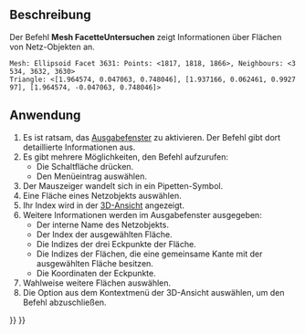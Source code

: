 <languages/>

{{Docnav/de
|[[Mesh_Evaluation/de|Untersuchen]]
|[[Mesh_CurvatureInfo/de|Krümmungsinfo]]
|[[Mesh_Workbench/de|Mesh]]
|IconL=Mesh_Evaluation.svg
|IconR=Mesh_CurvatureInfo.svg
|IconC=Workbench_Mesh.svg
}}

{{GuiCommand/de
|Name=Mesh EvaluateFacet
|Name/de=Mesh FacetteUntersuchen
|MenuLocation= Netze → Analysieren → Dreiecksinformation
|Workbenches=[[Mesh_Workbench/de|Mesh]]
}}

<span id="Description"></span>
==Beschreibung==

Der Befehl '''Mesh FacetteUntersuchen''' zeigt Informationen über Flächen von Netz-Objekten an.

 Mesh: Ellipsoid Facet 3631: Points: <1817, 1818, 1866>, Neighbours: <3534, 3632, 3630>
 Triangle: <[1.964574, 0.047063, 0.748046], [1.937166, 0.062461, 0.992797], [1.964574, -0.047063, 0.748046]>
{{Caption|Beispiel der Informationen, die im Ausgabefenster angezeigt werden}}

<span id="Usage"></span>
==Anwendung==

# Es ist ratsam, das [[Report_view/de|Ausgabefenster]] zu aktivieren. Der Befehl gibt dort detaillierte Informationen aus.
# Es gibt mehrere Möglichkeiten, den Befehl aufzurufen:
#* Die Schaltfläche {{Button|[[Image:Mesh_EvaluateFacet.svg|16px]] [[Mesh_EvaluateFacet/de|Dreiecksinformation]]}} drücken.
#* Den Menüeintrag {{MenuCommand|Netze → Analysieren → [[Image:Mesh_EvaluateFacet.svg|16px]] Dreiecksinformation}} auswählen.
# Der Mauszeiger wandelt sich in ein Pipetten-Symbol.
# Eine Fläche eines Netzobjekts auswählen.
# Ihr Index wird in der [[3D_View/de|3D-Ansicht]] angezeigt.
# Weitere Informationen werden im Ausgabefenster ausgegeben:
#* Der interne Name des Netzobjekts.
#* Der Index der ausgewählten Fläche.
#* Die Indizes der drei Eckpunkte der Fläche.
#* Die Indizes der Flächen, die eine gemeinsame Kante mit der ausgewählten Fläche besitzen.
#* Die Koordinaten der Eckpunkte.
# Wahlweise weitere Flächen auswählen.
# Die Option {{MenuCommand|Info-Modus verlassen}} aus dem Kontextmenü der 3D-Ansicht auswählen, um den Befehl abzuschließen.


{{Docnav/de
|[[Mesh_Evaluation/de|Untersuchen]]
|[[Mesh_CurvatureInfo/de|Krümmungsinfo]]
|[[Mesh_Workbench/de|Mesh]]
|IconL=Mesh_Evaluation.svg
|IconR=Mesh_CurvatureInfo.svg
|IconC=Workbench_Mesh.svg
}}

{{Mesh Tools navi{{#translation:}}}}
{{Userdocnavi{{#translation:}}}}
{{clear}}